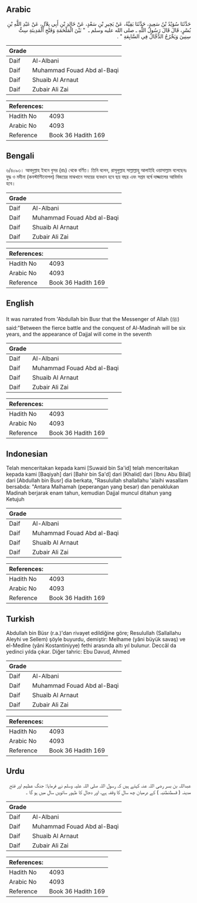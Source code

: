 ## Arabic


<div dir="rtl" lang="ar" style={{fontSize:'larger',backgroundColor:'#f8f9fa',padding:20}}>
حَدَّثَنَا سُوَيْدُ بْنُ سَعِيدٍ، حَدَّثَنَا بَقِيَّةُ، عَنْ بَحِيرِ بْنِ سَعْدٍ، عَنْ خَالِدِ بْنِ أَبِي بِلاَلٍ، عَنْ عَبْدِ اللَّهِ بْنِ بُسْرٍ، قَالَ قَالَ رَسُولُ اللَّهِ ـ صلى الله عليه وسلم ـ ‏ "‏ بَيْنَ الْمَلْحَمَةِ وَفَتْحِ الْمَدِينَةِ سِتُّ سِنِينَ وَيَخْرُجُ الدَّجَّالُ فِي السَّابِعَةِ ‏"‏ ‏.‏
</div>
<div style={{backgroundColor:'#f8f9fa',padding:20, marginBottom: 10}}><table> <thead> <tr> <th>Grade</th> <th></th> </tr> </thead> <tbody> <tr><td>Daif</td><td>Al-Albani</td></tr><tr><td>Daif</td><td>Muhammad Fouad Abd al-Baqi</td></tr><tr><td>Daif</td><td>Shuaib Al Arnaut</td></tr><tr><td>Daif</td><td>Zubair Ali Zai</td></tr></tbody></table><table> <thead> <tr> <th>References:</th> <th></th> </tr> </thead> <tbody><tr><td>Hadith No</td><td>4093</td></tr><tr><td>Arabic No</td><td>4093</td></tr><tr><td>Reference</td><td>Book 36 Hadith 169</td></tr></tbody></table></div>

## Bengali


<div dir="ltr" lang="bn" style={{fontSize:'larger',backgroundColor:'#f8f9fa',padding:20}}>
৬/৪০৯৩। আবদুল্লাহ ইবনে বুসর (রাঃ) থেকে বর্ণিত। তিনি বলেন, রাসূলুল্লাহ সাল্লাল্লাহু আলাইহি ওয়াসাল্লাম বলেছেনঃ যুদ্ধ ও মদীনা (কনস্টাণ্টিনোপল) বিজয়ের মাঝখানে সময়ের ব্যবধান হবে ছয় বছর এবং সপ্তম বর্ষে দাজ্জালের আবির্ভাব হবে।
</div>
<div style={{backgroundColor:'#f8f9fa',padding:20, marginBottom: 10}}><table> <thead> <tr> <th>Grade</th> <th></th> </tr> </thead> <tbody> <tr><td>Daif</td><td>Al-Albani</td></tr><tr><td>Daif</td><td>Muhammad Fouad Abd al-Baqi</td></tr><tr><td>Daif</td><td>Shuaib Al Arnaut</td></tr><tr><td>Daif</td><td>Zubair Ali Zai</td></tr></tbody></table><table> <thead> <tr> <th>References:</th> <th></th> </tr> </thead> <tbody><tr><td>Hadith No</td><td>4093</td></tr><tr><td>Arabic No</td><td>4093</td></tr><tr><td>Reference</td><td>Book 36 Hadith 169</td></tr></tbody></table></div>

## English


<div dir="ltr" lang="en" style={{fontSize:'larger',backgroundColor:'#f8f9fa',padding:20}}>
It was narrated from 'Abdullah bin Busr that the Messenger of Allah (ﷺ) said:"Between the fierce battle and the conquest of Al-Madinah will be six years, and the appearance of Dajjal will come in the seventh
</div>
<div style={{backgroundColor:'#f8f9fa',padding:20, marginBottom: 10}}><table> <thead> <tr> <th>Grade</th> <th></th> </tr> </thead> <tbody> <tr><td>Daif</td><td>Al-Albani</td></tr><tr><td>Daif</td><td>Muhammad Fouad Abd al-Baqi</td></tr><tr><td>Daif</td><td>Shuaib Al Arnaut</td></tr><tr><td>Daif</td><td>Zubair Ali Zai</td></tr></tbody></table><table> <thead> <tr> <th>References:</th> <th></th> </tr> </thead> <tbody><tr><td>Hadith No</td><td>4093</td></tr><tr><td>Arabic No</td><td>4093</td></tr><tr><td>Reference</td><td>Book 36 Hadith 169</td></tr></tbody></table></div>

## Indonesian


<div dir="ltr" lang="id" style={{fontSize:'larger',backgroundColor:'#f8f9fa',padding:20}}>
Telah menceritakan kepada kami [Suwaid bin Sa'id] telah menceritakan kepada kami [Baqiyah] dari [Bahir bin Sa'd] dari [Khalid] dari [Ibnu Abu Bilal] dari [Abdullah bin Busr] dia berkata, "Rasulullah shallallahu 'alaihi wasallam bersabda: "Antara Malhamah (peperangan yang besar) dan penaklukan Madinah berjarak enam tahun, kemudian Dajjal muncul ditahun yang Ketujuh
</div>
<div style={{backgroundColor:'#f8f9fa',padding:20, marginBottom: 10}}><table> <thead> <tr> <th>Grade</th> <th></th> </tr> </thead> <tbody> <tr><td>Daif</td><td>Al-Albani</td></tr><tr><td>Daif</td><td>Muhammad Fouad Abd al-Baqi</td></tr><tr><td>Daif</td><td>Shuaib Al Arnaut</td></tr><tr><td>Daif</td><td>Zubair Ali Zai</td></tr></tbody></table><table> <thead> <tr> <th>References:</th> <th></th> </tr> </thead> <tbody><tr><td>Hadith No</td><td>4093</td></tr><tr><td>Arabic No</td><td>4093</td></tr><tr><td>Reference</td><td>Book 36 Hadith 169</td></tr></tbody></table></div>

## Turkish


<div dir="ltr" lang="tr" style={{fontSize:'larger',backgroundColor:'#f8f9fa',padding:20}}>
Abdullah bin Büsr (r.a.)'dan rivayet edildiğine göre; Resulullah (Sallallahu Aleyhi ve Sellem) şöyle buyurdu, demiştir: Melhame (yâni büyük savaş) ve el-Medîne (yâni Kostantiniyye) fethi arasında altı yıl bulunur. Deccâl da yedinci yılda çıkar. Diğer tahric: Ebu Davud, Ahmed
</div>
<div style={{backgroundColor:'#f8f9fa',padding:20, marginBottom: 10}}><table> <thead> <tr> <th>Grade</th> <th></th> </tr> </thead> <tbody> <tr><td>Daif</td><td>Al-Albani</td></tr><tr><td>Daif</td><td>Muhammad Fouad Abd al-Baqi</td></tr><tr><td>Daif</td><td>Shuaib Al Arnaut</td></tr><tr><td>Daif</td><td>Zubair Ali Zai</td></tr></tbody></table><table> <thead> <tr> <th>References:</th> <th></th> </tr> </thead> <tbody><tr><td>Hadith No</td><td>4093</td></tr><tr><td>Arabic No</td><td>4093</td></tr><tr><td>Reference</td><td>Book 36 Hadith 169</td></tr></tbody></table></div>

## Urdu


<div dir="rtl" lang="ur" style={{fontSize:'larger',backgroundColor:'#f8f9fa',padding:20}}>
عبداللہ بن بسر رضی اللہ عنہ کہتے ہیں کہ رسول اللہ صلی اللہ علیہ وسلم نے فرمایا: جنگ عظیم اور فتح مدینہ ( قسطنطنیہ ) کے درمیان چھ سال کا وقفہ ہے، اور دجال کا ظہور ساتویں سال میں ہو گا ۔
</div>
<div style={{backgroundColor:'#f8f9fa',padding:20, marginBottom: 10}}><table> <thead> <tr> <th>Grade</th> <th></th> </tr> </thead> <tbody> <tr><td>Daif</td><td>Al-Albani</td></tr><tr><td>Daif</td><td>Muhammad Fouad Abd al-Baqi</td></tr><tr><td>Daif</td><td>Shuaib Al Arnaut</td></tr><tr><td>Daif</td><td>Zubair Ali Zai</td></tr></tbody></table><table> <thead> <tr> <th>References:</th> <th></th> </tr> </thead> <tbody><tr><td>Hadith No</td><td>4093</td></tr><tr><td>Arabic No</td><td>4093</td></tr><tr><td>Reference</td><td>Book 36 Hadith 169</td></tr></tbody></table></div>
